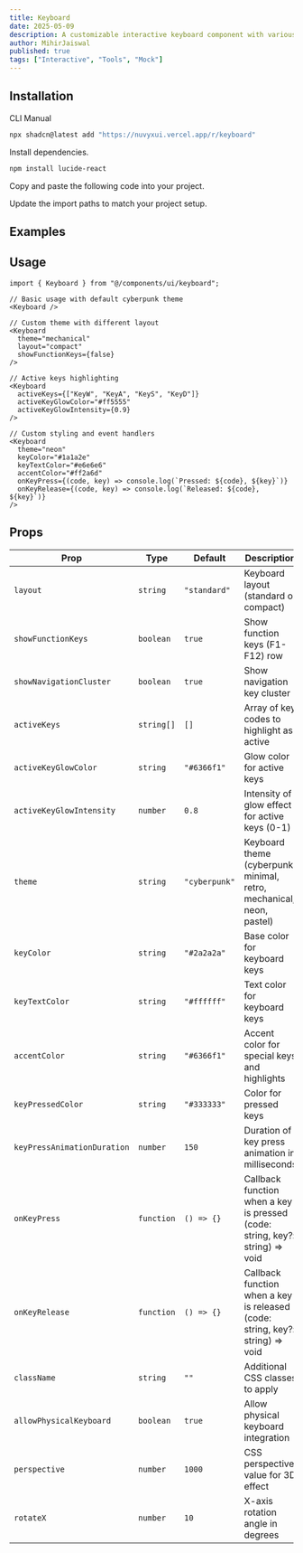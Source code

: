 ```yaml
---
title: Keyboard
date: 2025-05-09
description: A customizable interactive keyboard component with various themes, layouts, and animation options.
author: MihirJaiswal
published: true
tags: ["Interactive", "Tools", "Mock"]
---
```


<ComponentPreview name="keyboard-demo" />

## Installation

<Tabs defaultValue="cli">

<TabsList>
  <TabsTrigger value="cli">CLI</TabsTrigger>
  <TabsTrigger value="manual">Manual</TabsTrigger>
</TabsList>
<TabsContent value="cli">

```bash
npx shadcn@latest add "https://nuvyxui.vercel.app/r/keyboard"
```

</TabsContent>

<TabsContent value="manual">

<Steps>

<Step>Install dependencies.</Step>

```bash
npm install lucide-react
```

<Step>Copy and paste the following code into your project.</Step>

<ComponentSource name="keyboard" />

<Step>Update the import paths to match your project setup.</Step>

</Steps>

</TabsContent>

</Tabs>

## Examples

<ComponentPreview name="keyboard-demo1" />

## Usage

```tsx
import { Keyboard } from "@/components/ui/keyboard";
```

```tsx
// Basic usage with default cyberpunk theme
<Keyboard />

// Custom theme with different layout
<Keyboard
  theme="mechanical"
  layout="compact"
  showFunctionKeys={false}
/>

// Active keys highlighting
<Keyboard
  activeKeys={["KeyW", "KeyA", "KeyS", "KeyD"]}
  activeKeyGlowColor="#ff5555"
  activeKeyGlowIntensity={0.9}
/>

// Custom styling and event handlers
<Keyboard
  theme="neon"
  keyColor="#1a1a2e"
  keyTextColor="#e6e6e6"
  accentColor="#ff2a6d"
  onKeyPress={(code, key) => console.log(`Pressed: ${code}, ${key}`)}
  onKeyRelease={(code, key) => console.log(`Released: ${code}, ${key}`)}
/>
```

## Props

| Prop                        | Type       | Default       | Description                                                                   |
| --------------------------- | ---------- | ------------- | ----------------------------------------------------------------------------- |
| `layout`                    | `string`   | `"standard"`  | Keyboard layout (standard or compact)                                         |
| `showFunctionKeys`          | `boolean`  | `true`        | Show function keys (F1-F12) row                                               |
| `showNavigationCluster`     | `boolean`  | `true`        | Show navigation key cluster                                                   |
| `activeKeys`                | `string[]` | `[]`          | Array of key codes to highlight as active                                     |
| `activeKeyGlowColor`        | `string`   | `"#6366f1"`   | Glow color for active keys                                                    |
| `activeKeyGlowIntensity`    | `number`   | `0.8`         | Intensity of glow effect for active keys (0-1)                                |
| `theme`                     | `string`   | `"cyberpunk"` | Keyboard theme (cyberpunk, minimal, retro, mechanical, neon, pastel)          |
| `keyColor`                  | `string`   | `"#2a2a2a"`   | Base color for keyboard keys                                                  |
| `keyTextColor`              | `string`   | `"#ffffff"`   | Text color for keyboard keys                                                  |
| `accentColor`               | `string`   | `"#6366f1"`   | Accent color for special keys and highlights                                  |
| `keyPressedColor`           | `string`   | `"#333333"`   | Color for pressed keys                                                        |
| `keyPressAnimationDuration` | `number`   | `150`         | Duration of key press animation in milliseconds                               |
| `onKeyPress`                | `function` | `() => {}`    | Callback function when a key is pressed (code: string, key?: string) => void  |
| `onKeyRelease`              | `function` | `() => {}`    | Callback function when a key is released (code: string, key?: string) => void |
| `className`                 | `string`   | `""`          | Additional CSS classes to apply                                               |
| `allowPhysicalKeyboard`     | `boolean`  | `true`        | Allow physical keyboard integration                                           |
| `perspective`               | `number`   | `1000`        | CSS perspective value for 3D effect                                           |
| `rotateX`                   | `number`   | `10`          | X-axis rotation angle in degrees                                              |

